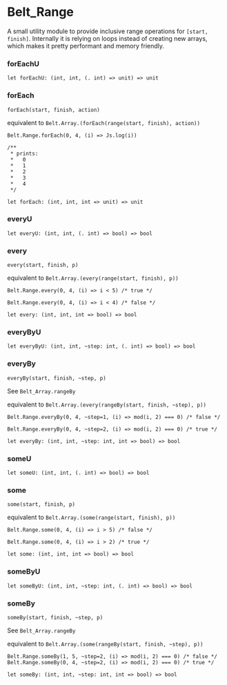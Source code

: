 # Belt_Range

<Intro>

A small utility module to provide inclusive range operations for `[start,
  finish]`.  Internally it is relying on loops instead of creating new arrays,
  which makes it pretty performant and memory friendly.

</Intro>


### forEachU


```res sig
let forEachU: (int, int, (. int) => unit) => unit
```

### forEach
`forEach(start, finish, action)`

  equivalent to `Belt.Array.(forEach(range(start, finish), action))`

  ```res example
  Belt.Range.forEach(0, 4, (i) => Js.log(i))

  /**
   * prints:
   *   0
   *   1
   *   2
   *   3
   *   4
   */
  ```

```res sig
let forEach: (int, int, int => unit) => unit
```

### everyU


```res sig
let everyU: (int, int, (. int) => bool) => bool
```

### every
`every(start, finish, p)`

  equivalent to `Belt.Array.(every(range(start, finish), p))`

  ```res example
  Belt.Range.every(0, 4, (i) => i < 5) /* true */

  Belt.Range.every(0, 4, (i) => i < 4) /* false */
  ```

```res sig
let every: (int, int, int => bool) => bool
```

### everyByU


```res sig
let everyByU: (int, int, ~step: int, (. int) => bool) => bool
```

### everyBy
`everyBy(start, finish, ~step, p)`

  See `Belt_Array.rangeBy`

  equivalent to `Belt.Array.(every(rangeBy(start, finish, ~step), p))`

  ```res example
  Belt.Range.everyBy(0, 4, ~step=1, (i) => mod(i, 2) === 0) /* false */

  Belt.Range.everyBy(0, 4, ~step=2, (i) => mod(i, 2) === 0) /* true */
  ```

```res sig
let everyBy: (int, int, ~step: int, int => bool) => bool
```

### someU


```res sig
let someU: (int, int, (. int) => bool) => bool
```

### some
`some(start, finish, p)`

  equivalent to `Belt.Array.(some(range(start, finish), p))`

  ```res example
  Belt.Range.some(0, 4, (i) => i > 5) /* false */

  Belt.Range.some(0, 4, (i) => i > 2) /* true */
  ```

```res sig
let some: (int, int, int => bool) => bool
```

### someByU


```res sig
let someByU: (int, int, ~step: int, (. int) => bool) => bool
```

### someBy
`someBy(start, finish, ~step, p)`

  See `Belt_Array.rangeBy`

  equivalent to `Belt.Array.(some(rangeBy(start, finish, ~step), p))`

  ```res example
  Belt.Range.someBy(1, 5, ~step=2, (i) => mod(i, 2) === 0) /* false */
  Belt.Range.someBy(0, 4, ~step=2, (i) => mod(i, 2) === 0) /* true */
  ```

```res sig
let someBy: (int, int, ~step: int, int => bool) => bool
```
